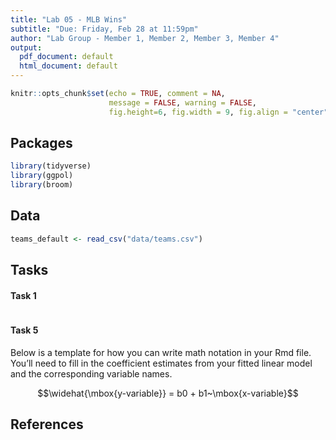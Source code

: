 ```yaml
---
title: "Lab 05 - MLB Wins"
subtitle: "Due: Friday, Feb 28 at 11:59pm"
author: "Lab Group - Member 1, Member 2, Member 3, Member 4"
output:
  pdf_document: default
  html_document: default
---
```


```r
knitr::opts_chunk$set(echo = TRUE, comment = NA, 
                      message = FALSE, warning = FALSE,
                      fig.height=6, fig.width = 9, fig.align = "center")
```

## Packages

```r
library(tidyverse)
library(ggpol)
library(broom)
```

## Data

```r
teams_default <- read_csv("data/teams.csv")
```

## Tasks

#### Task 1

```r

```








#### Task 5

Below is a template for how you can write math notation in your Rmd file.
You'll need to fill in the coefficient estimates from your fitted linear
model and the corresponding variable names.

$$\widehat{\mbox{y-variable}} = b0 + b1~\mbox{x-variable}$$

## References
